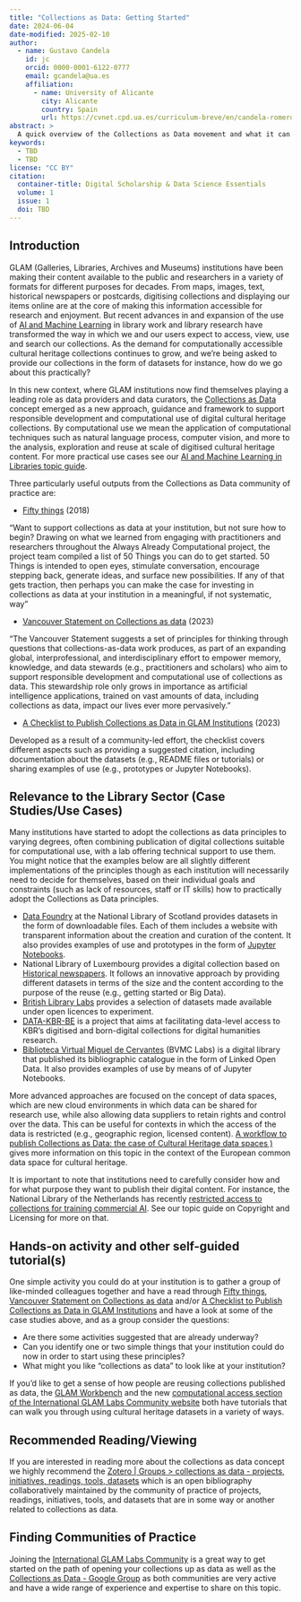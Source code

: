 ```yaml
---
title: "Collections as Data: Getting Started"
date: 2024-06-04
date-modified: 2025-02-10
author:
  - name: Gustavo Candela
    id: jc
    orcid: 0000-0001-6122-0777
    email: gcandela@ua.es
    affiliation: 
      - name: University of Alicante
        city: Alicante
        country: Spain
        url: https://cvnet.cpd.ua.es/curriculum-breve/en/candela-romero-gustavo/10165
abstract: > 
  A quick overview of the Collections as Data movement and what it can do for your library, along with some practical advice on how to take steps to transform your own library collections. 
keywords:
  - TBD
  - TBD
license: "CC BY"
citation: 
  container-title: Digital Scholarship & Data Science Essentials
  volume: 1
  issue: 1
  doi: TBD
---
```


## Introduction   

GLAM (Galleries, Libraries, Archives and Museums) institutions have been making their content available to the public and researchers in a variety of formats for different purposes for decades. From maps, images, text, historical newspapers or postcards, digitising collections and displaying our items online are at the core of making this information accessible for research and enjoyment. But recent advances in and expansion of the use of [AI and Machine Learning](ml-ai.qmd) in library work and library research have transformed the way in which we and our users expect to access, view, use and search our collections. As the demand for computationally accessible cultural heritage collections continues to grow, and we’re being asked to provide our collections in the form of datasets for instance, how do we go about this practically?

In this new context, where GLAM institutions now find themselves playing a leading role as data providers and data curators, the [Collections as Data](https://collectionsasdata.github.io/) concept emerged as a new approach, guidance and framework to support responsible development and computational use of digital cultural heritage collections. By computational use we mean the application of computational techniques such as natural language process, computer vision, and more to the analysis, exploration and reuse at scale of digitised cultural heritage content. For more practical use cases see our [AI and Machine Learning in Libraries topic guide](ml-ai.qmd). 

Three particularly useful outputs from the Collections as Data community of practice are:

- [Fifty things](https://collectionsasdata.github.io/fiftythings/) (2018)

“Want to support collections as data at your institution, but not sure how to begin? Drawing on what we learned from engaging with practitioners and researchers throughout the Always Already Computational project, the project team compiled a list of 50 Things you can do to get started. 50 Things is intended to open eyes, stimulate conversation, encourage stepping back, generate ideas, and surface new possibilities. If any of that gets traction, then perhaps you can make the case for investing in collections as data at your institution in a meaningful, if not systematic, way”

- [Vancouver Statement on Collections as data](https://zenodo.org/records/8342166) (2023)

“The Vancouver Statement suggests a set of principles for thinking through questions that collections-as-data work produces, as part of an expanding global, interprofessional, and interdisciplinary effort to empower memory, knowledge, and data stewards (e.g., practitioners and scholars) who aim to support responsible development and computational use of collections as data. This stewardship role only grows in importance as artificial intelligence applications, trained on vast amounts of data, including collections as data, impact our lives ever more pervasively.”

- [A Checklist to Publish Collections as Data in GLAM Institutions](https://glamlabs.io/checklist/) (2023)

Developed as a result of a community-led effort, the checklist covers different aspects such as providing a suggested citation, including documentation about the datasets (e.g., README files or tutorials) or sharing examples of use (e.g., prototypes or Jupyter Notebooks).

## Relevance to the Library Sector (Case Studies/Use Cases)  

Many institutions have started to adopt the collections as data principles to varying degrees, often combining publication of digital collections suitable for computational use, with a lab offering technical support to use them. You might notice that the examples below are all slightly different implementations of the principles though as each institution will necessarily need to decide for themselves, based on their individual goals and constraints (such as lack of resources, staff or IT skills) how to practically adopt the Collections as Data principles.

- [Data Foundry](https://data.nls.uk/) at the National Library of Scotland provides datasets in the form of downloadable files. Each of them includes a website with transparent information about the creation and curation of the content. It also provides examples of use and prototypes in the form of [Jupyter Notebooks](https://data.nls.uk/tools/jupyter-notebooks/).
- National Library of Luxembourg provides a digital collection based on [Historical newspapers](https://data.bnl.lu/data/historical-newspapers/). It follows an innovative approach by providing different datasets in terms of the size and the content according to the purpose of the reuse (e.g., getting started or Big Data).
- [British Library Labs](https://labs.biblios.tech/item-category/datasets/) provides a selection of datasets made available under open licences to experiment.
- [DATA-KBR-BE](https://www.kbr.be/en/projects/data-kbr-be/) is a project that aims at facilitating data-level access to KBR’s digitised and born-digital collections for digital humanities research.
- [Biblioteca Virtual Miguel de Cervantes](https://data.cervantesvirtual.com/) (BVMC Labs) is a digital library that published its bibliographic catalogue in the form of Linked Open Data. It also provides examples of use by means of of Jupyter Notebooks.

More advanced approaches are focused on the concept of data spaces, which are new cloud environments in which data can be shared for research use, while also allowing data suppliers to retain rights and control over the data. This can be useful for contexts in which the access of the data is restricted (e.g., geographic region, licensed content). [A workflow to publish Collections as Data: the case of Cultural Heritage data spaces )](https://marketplace.sshopencloud.eu/workflow/I3JvP6) gives more information on this topic in the context of the European common data space for cultural heritage.

It is important to note that institutions need to carefully consider how and for what purpose they want to publish their digital content. For instance, the National Library of the Netherlands has recently [restricted access to collections for training commercial AI](https://www.kb.nl/en/news/kb-restricts-access-to-collections-for-training-commercial-ai). See our topic guide on Copyright and Licensing for more on that.

## Hands-on activity and other self-guided tutorial(s)

One simple activity you could do at your institution is to gather a group of like-minded colleagues together and have a read through [Fifty things](https://collectionsasdata.github.io/fiftythings/), [Vancouver Statement on Collections as data](https://zenodo.org/records/8342166) and/or [A Checklist to Publish Collections as Data in GLAM Institutions](https://glamlabs.io/checklist/) and have a look at some of the case studies above, and as a group consider the questions:  

- Are there some activities suggested that are already underway?
- Can you identify one or two simple things that your institution could do now in order to start using these principles?
- What might you like “collections as data” to look like at your institution?

If you’d like to get a sense of how people are reusing collections published as data, the [GLAM Workbench](https://glam-workbench.net/) and the new [computational access section of the International GLAM Labs Community website](https://glamlabs.io/computational-access-to-digital-collections/) both have tutorials that can walk you through using cultural heritage datasets in a variety of ways.

## Recommended Reading/Viewing  

If you are interested in reading more about the collections as data concept we highly recommend the [Zotero | Groups > collections as data - projects, initiatives, readings, tools, datasets](https://www.zotero.org/groups/2171423/collections_as_data_-_projects_initiatives_readings_tools_datasets) which is an open bibliography collaboratively maintained by the community of practice of projects, readings, initiatives, tools, and datasets that are in some way or another related to collections as data.

## Finding Communities of Practice 

Joining the [International GLAM Labs Community](https://glamlabs.io/) is a great way to get started on the path of opening your collections up as data as well as the [Collections as Data - Google Group](https://groups.google.com/g/collectionsasdata) as both communities are very active and have a wide range of experience and expertise to share on this topic.
